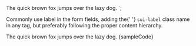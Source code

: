 
<label class="sui-label">
	The quick brown fox jumps over the lazy dog.
</label>
`;

<Section title="Usage" style={{ paddingRight: 0, paddingLeft: 0 }}>
	<p>
		Commonly use label in the form fields, adding the{' '}
		<Code>sui-label</Code> class name in any tag, but preferably
		following the proper content hierarchy.
	</p>
	<Preview wrapper={true}>
		<label className="sui-label" style={{ margin: 0, marginBottom: 10 }}>
			The quick brown fox jumps over the lazy dog.
		</label>
	</Preview>
	<Snippet language="html">{sampleCode}</Snippet>
</Section>
